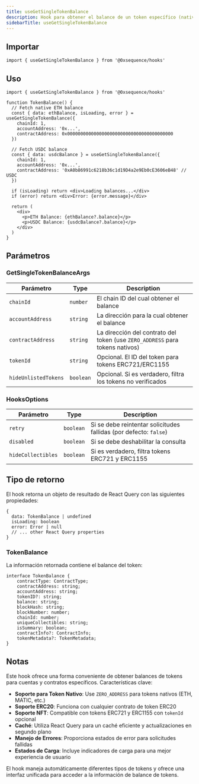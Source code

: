 ```yaml
---
title: useGetSingleTokenBalance
description: Hook para obtener el balance de un token específico (nativo o ERC20) para una cuenta en una cadena específica
sidebarTitle: useGetSingleTokenBalance
---
```


## Importar

```tsx
import { useGetSingleTokenBalance } from '@0xsequence/hooks'
```

## Uso

```tsx
import { useGetSingleTokenBalance } from '@0xsequence/hooks'

function TokenBalance() {
  // Fetch native ETH balance
  const { data: ethBalance, isLoading, error } = useGetSingleTokenBalance({
    chainId: 1,
    accountAddress: '0x...',
    contractAddress: 0x0000000000000000000000000000000000000000
  })
  
  // Fetch USDC balance
  const { data: usdcBalance } = useGetSingleTokenBalance({
    chainId: 1,
    accountAddress: '0x...',
    contractAddress: '0xA0b86991c6218b36c1d19D4a2e9Eb0cE3606eB48' // USDC
  })
  
  if (isLoading) return <div>Loading balances...</div>
  if (error) return <div>Error: {error.message}</div>
  
  return (
    <div>
      <p>ETH Balance: {ethBalance?.balance}</p>
      <p>USDC Balance: {usdcBalance?.balance}</p>
    </div>
  )
}
```

## Parámetros

### GetSingleTokenBalanceArgs

| Parámetro            | Type      | Description                                                                  |
| -------------------- | --------- | ---------------------------------------------------------------------------- |
| `chainId`            | `number`  | El chain ID del cual obtener el balance                                      |
| `accountAddress`     | `string`  | La dirección para la cual obtener el balance                                 |
| `contractAddress`    | `string`  | La dirección del contrato del token (use `ZERO_ADDRESS` para tokens nativos) |
| `tokenId`            | `string`  | Opcional. El ID del token para tokens ERC721/ERC1155                         |
| `hideUnlistedTokens` | `boolean` | Opcional. Si es verdadero, filtra los tokens no verificados                  |

### HooksOptions

| Parámetro          | Type      | Description                                                       |
| ------------------ | --------- | ----------------------------------------------------------------- |
| `retry`            | `boolean` | Si se debe reintentar solicitudes fallidas (por defecto: `false`) |
| `disabled`         | `boolean` | Si se debe deshabilitar la consulta                               |
| `hideCollectibles` | `boolean` | Si es verdadero, filtra tokens ERC721 y ERC1155                   |

## Tipo de retorno
El hook retorna un objeto de resultado de React Query con las siguientes propiedades:

```tsx
{
  data: TokenBalance | undefined
  isLoading: boolean
  error: Error | null
  // ... other React Query properties
}
```

### TokenBalance
La información retornada contiene el balance del token:

```tsx
interface TokenBalance {
    contractType: ContractType;
    contractAddress: string;
    accountAddress: string;
    tokenID?: string;
    balance: string;
    blockHash: string;
    blockNumber: number;
    chainId: number;
    uniqueCollectibles: string;
    isSummary: boolean;
    contractInfo?: ContractInfo;
    tokenMetadata?: TokenMetadata;
}
```

## Notas
Este hook ofrece una forma conveniente de obtener balances de tokens para cuentas y contratos específicos. Características clave:
- **Soporte para Token Nativo**: Use `ZERO_ADDRESS` para tokens nativos (ETH, MATIC, etc.)
- **Soporte ERC20**: Funciona con cualquier contrato de token ERC20
- **Soporte NFT**: Compatible con tokens ERC721 y ERC1155 con `tokenId` opcional
- **Caché**: Utiliza React Query para un caché eficiente y actualizaciones en segundo plano
- **Manejo de Errores**: Proporciona estados de error para solicitudes fallidas
- **Estados de Carga**: Incluye indicadores de carga para una mejor experiencia de usuario

El hook maneja automáticamente diferentes tipos de tokens y ofrece una interfaz unificada para acceder a la información de balance de tokens.